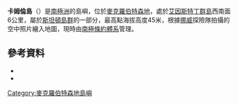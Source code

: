 {{coord|67|31|S|61|37|E|source:GNIS|display=title}}

'''卡姆倫島'''（{{lang-en|Kamelen Island}}）是[[南極洲|南極洲]]的島嶼，位於[[麥克羅伯特森地|麥克羅伯特森地]]，處於[[艾因斯特丁群島|艾因斯特丁群島]]西南面6公里，屬於[[斯坦頓島群|斯坦頓島群]]的一部分，最高點海拔高度45米，根據[[挪威|挪威]]探險隊拍攝的空中照片繪入地圖，現時由[[南極條約體系|南極條約體系]]管理。

==參考資料==
*{{cite gnis | type = antarid | id = 7734| name = Kamelen Island| accessdate = 2013-04-12}}
*{{usgs-gazetteer|id=7734}}

{{DEFAULTSORT:Kamelen Island}}
[[Category:麥克羅伯特森地島嶼|Category:麥克羅伯特森地島嶼]]


{{MacRobertsonLand-geo-stub}}